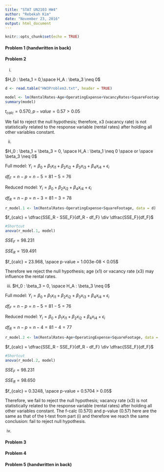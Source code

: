 ```yaml
---
title: "STAT UN2103 HW4"
author: "Rebekah Kim"
date: "November 23, 2016"
output: html_document
---
```


```r
knitr::opts_chunk$set(echo = TRUE)
```

#### Problem 1 (handwritten in back)

#### Problem 2

i)

$H_0 : \beta_1 = 0,\space H_A : \beta_3 \neq 0$
```r
d <- read.table("HW3Problem3.txt", header = TRUE)

model <- lm(RentalRates~Age+OperatingExpense+VacancyRates+SquareFootage, data = d)
summary(model)

```

$t_{calc} = 0.570, p-value = 0.57 > 0.05$

We fail to reject the null hypothesis; therefore, x3 (vacancy rate) is not statistically related to the response variable (rental rates) after holding all other variables constant.

ii)

$H_0 : \beta_1 = \beta_3 = 0, \space H_A : \beta_1 \neq 0 \space or \space \beta_3 \neq 0$

Full model:
$Y_i = \beta_0 + \beta_1x_{i1}+ \beta_2x_{i2}+ \beta_3x_{i3}+ \beta_4x_{i4}+ \epsilon_i$

$df_F = n - p = n - 5 = 81 - 5 = 76$

Reduced model:
$Y_i = \beta_0 + \beta_2x_{i2}+ \beta_4x_{i4}+ \epsilon_i$

$df_R = n - p = n - 3 = 81 - 3 = 78$

```r
r_model.1 <- lm(RentalRates~OperatingExpense+SquareFootage, data = d)
```
$f_{calc} = \dfrac{SSE_R - SSE_F}{df_R - df_F} \div \dfrac{SSE_F}{df_F}$

```r
#Shortcut
anova(r_model.1, model)
```

$SSE_F = 98.231$

$SSE_R = 159.491$

$f_{calc} = 23.968, \space p-value = 1.003e-08 < 0.05$

Therefore we reject the null hypothesis; age (x1) or vacancy rate (x3) may influence the rental rates.

iii)
$H_0 : \beta_3 = 0, \space H_A : \beta_3 \neq 0$

Full model:
$Y_i = \beta_0 + \beta_1x_{i1}+ \beta_2x_{i2}+ \beta_3x_{i3}+ \beta_4x_{i4}+ \epsilon_i$

$df_F = n - p = n - 5 = 81 - 5 = 76$

Reduced model:
$Y_i = \beta_0 + \beta_1x_{i1}+ \beta_2x_{i2}+ \beta_4x_{i4}+ \epsilon_i$

$df_R = n - p = n - 4 = 81 - 4 = 77$

```r
r_model.2 <- lm(RentalRates~Age+OperatingExpense+SquareFootage, data = d)
```
$f_{calc} = \dfrac{SSE_R - SSE_F}{df_R - df_F} \div \dfrac{SSE_F}{df_F}$

```r
#Shortcut
anova(r_model.2, model)
```

$SSE_F = 98.231$

$SSE_R = 98.650$

$f_{calc} = 0.3248, \space p-value = 0.5704 > 0.05$

Therefore, we fail to reject the null hypothesis; vacancy rate (x3) is not statistically related to the response variable (rental rates) after holding all other variables constant.
The f-calc (0.570) and p-value (0.57) here are the same as that of the t-test from part (i) and therefore we reach the same conclusion: fail to reject null hypothesis.

iv)


#### Problem 3


#### Problem 4


#### Problem 5 (handwritten in back)